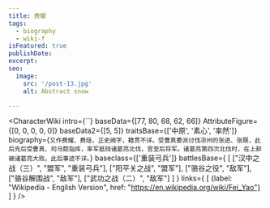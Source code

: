 ```yaml
---
title: 费曜
tags:
  - biography
  - wiki-f
isFeatured: true
publishDate:
excerpt:
seo:
  image:
    src: '/post-13.jpg'
    alt: Abstract snow

---
```



<CharacterWiki
  intro={``}
  baseData={[77, 80, 68, 62, 66]}
  AttributeFigure={[0, 0, 0, 0, 0]}
  baseData2={[5, 5]}
  traitsBase={['中原', '素心', '率然']}
  biography={`又作费耀、费瑶，正史阙字，籍贯不详。受曹真委派讨伐凉州的张进、张既，此后先后受曹真、司马懿指挥，率军抵挡诸葛亮北伐，官至后将军。诸葛亮第四次北伐时，在上邽被诸葛亮大败。此后事迹不详。`}
  baseclass={['重装弓兵']}
  battlesBase={
    [
      ["汉中之战（三）", "盟军", "重装弓兵"],
      ["阳平关之战", "盟军"],
      ["骆谷之役", "敌军"],
      ["骆谷解围战", "敌军"],
      ["武功之战（二）", "敌军"]
    ]
  }
  links={
    [
      {label: "Wikipedia - English Version", href: "https://en.wikipedia.org/wiki/Fei_Yao"}
    ]
  }
/>
